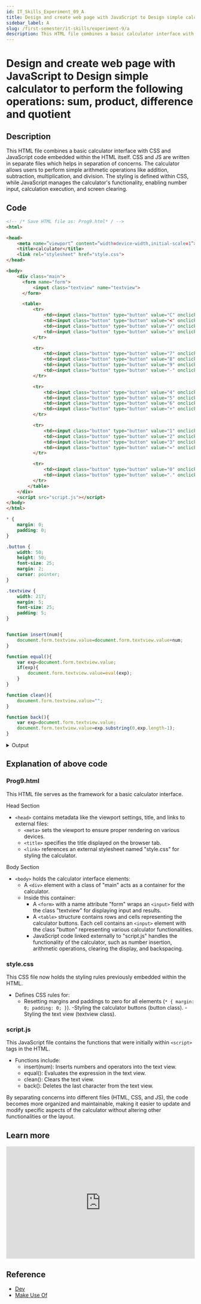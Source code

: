 ```yaml
---
id: IT_Skills_Experiment_09_A
title: Design and create web page with JavaScript to Design simple calculator to perform the following operations- sum, product, difference and quotient
sidebar_label: A
slug: /first-semester/it-skills/experiment-9/a
description: This HTML file combines a basic calculator interface with CSS and JavaScript code embedded within the HTML itself. For compatibility reasons, the CSS and JavaScript are placed directly in the file instead of separate external files. The calculator allows users to perform simple arithmetic operations like addition, subtraction, multiplication, and division. The styling is defined within the HTML and CSS, while JavaScript manages the calculator's functionality, enabling number input, calculation execution, and screen clearing.
---
```


# Design and create web page with JavaScript to Design simple calculator to perform the following operations: sum, product, difference and quotient

## Description

This HTML file combines a basic calculator interface with CSS and JavaScript code embedded within the HTML itself. CSS and JS are written in separate files which helps in separation of concerns. The calculator allows users to perform simple arithmetic operations like addition, subtraction, multiplication, and division. The styling is defined within CSS, while JavaScript manages the calculator's functionality, enabling number input, calculation execution, and screen clearing.

## Code

```html title="Prog9.html"
<!-- /* Save HTML file as: Prog9.html* / -->
<html>

<head>
    <meta name=”viewport” content=”width=device-width,initial-scale=1”>
    <title>calculator</title>
    <link rel="stylesheet" href="style.css">
</head>

<body>
    <div class="main">
      <form name="form">
          <input class="textview" name="textview">
      </form>

      <table>
          <tr>
              <td><input class="button" type="button" value="C" onclick="clean()"></td>
              <td><input class="button" type="button" value="<" onclick="back()"></td>
              <td><input class="button" type="button" value="/" onclick="insert('/')"></td>
              <td><input class="button" type="button" value="x" onclick="insert('*')"></td>
          </tr>

          <tr>
              <td><input class="button" type="button" value="7" onclick="insert(7)"></td>
              <td><input class="button" type="button" value="8" onclick="insert(8)"></td>
              <td><input class="button" type="button" value="9" onclick="insert(9)"></td>
              <td><input class="button" type="button" value="-" onclick="insert('-')"></td>
          </tr>

          <tr>
              <td><input class="button" type="button" value="4" onclick="insert(4)"></td>
              <td><input class="button" type="button" value="5" onclick="insert(5)"></td>
              <td><input class="button" type="button" value="6" onclick="insert(6)"></td>
              <td><input class="button" type="button" value="+" onclick="insert('+')"></td>
          </tr>

          <tr>
              <td><input class="button" type="button" value="1" onclick="insert(1)"></td>
              <td><input class="button" type="button" value="2" onclick="insert(2)"></td>
              <td><input class="button" type="button" value="3" onclick="insert(3)"></td>
              <td><input class="button" type="button" value="=" onclick="equal()"></td>
          </tr>

          <tr>
              <td><input class="button" type="button" value="0" onclick="insert(0)"></td>
              <td><input class="button" type="button" value="." onclick="insert('.')"></td>
          </tr>
        </table>
    </div>
    <script src="script.js"></script>
</body>
</html>
```

```css title="style.css"
* {
    margin: 0;
    padding: 0;
}

.button {
    width: 50;
    height: 50;
    font-size: 25;
    margin: 2;
    cursor: pointer;
}

.textview {
    width: 217;
    margin: 5;
    font-size: 25;
    padding: 5;
}
```

```javascript title="script.js"

function insert(num){
    document.form.textview.value=document.form.textview.value+num;
}

function equal(){
    var exp=document.form.textview.value;
    if(exp){
        document.form.textview.value=eval(exp);
    }
}

function clean(){
    document.form.textview.value="";
}

function back(){
    var exp=document.form.textview.value;
    document.form.textview.value=exp.substring(0,exp.length-1);
}

```

<details>
  <summary>Output</summary>

<img
  src={"https://i.imgur.com/LfFq4fB.png"}
  style={{ borderRadius: "10px" }}
/>

</details>

## Explanation of above code

### Prog9.html
This HTML file serves as the framework for a basic calculator interface.

Head Section
- `<head>` contains metadata like the viewport settings, title, and links to external files:
    - `<meta>` sets the viewport to ensure proper rendering on various devices.
    - `<title>` specifies the title displayed on the browser tab.
    - `<link>` references an external stylesheet named "style.css" for styling the calculator.

Body Section
- `<body>` holds the calculator interface elements:
  - A `<div>` element with a class of "main" acts as a container for the calculator.
  - Inside this container:
    - A `<form>` with a name attribute "form" wraps an `<input>` field with the class "textview" for displaying input and results.
    - A `<table>` structure contains rows and cells representing the calculator buttons. Each cell contains an `<input>` element with the class "button" representing various calculator functionalities.
    - JavaScript code linked externally to "script.js" handles the functionality of the calculator, such as number insertion, arithmetic operations, clearing the display, and backspacing.

### style.css

This CSS file now holds the styling rules previously embedded within the HTML.

- Defines CSS rules for:
  - Resetting margins and paddings to zero for all elements (`* { margin: 0; padding: 0; }`).
  -Styling the calculator buttons (button class).
  -Styling the text view (textview class).

### script.js

This JavaScript file contains the functions that were initially within `<script>` tags in the HTML.

- Functions include:
  - insert(num): Inserts numbers and operators into the text view.
  - equal(): Evaluates the expression in the text view.
  - clean(): Clears the text view.
  - back(): Deletes the last character from the text view.

By separating concerns into different files (HTML, CSS, and JS), the code becomes more organized and maintainable, making it easier to update and modify specific aspects of the calculator without altering other functionalities or the layout.

## Learn more

<iframe width="100%" height="300px" src="https://www.youtube.com/embed/LX8_z1nvqk4" title="How to make a Calculator using HTML CSS JavaScript" frameborder="0" allow="accelerometer; autoplay; clipboard-write; encrypted-media; gyroscope; picture-in-picture; web-share" allowfullscreen></iframe>

## Reference

- [Dev](https://dev.to/javascriptacademy/create-a-simple-calculator-using-html-css-and-javascript-4o7k)
- [Make Use Of](https://www.makeuseof.com/build-a-simple-calculator-using-html-css-javascript/)
